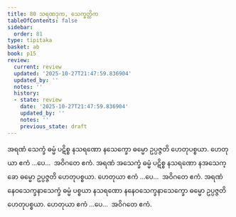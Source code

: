 ```yaml
---
title: 80 သရဏဒုက, သေက္ခတ္တိက
tableOfContents: false
sidebar:
  order: 81
type: tipitaka
basket: ab
book: p15
review:
  current: review
  updated: '2025-10-27T21:47:59.836904'
  updated_by: ''
  notes: ''
  history:
  - state: review
    date: '2025-10-27T21:47:59.836904'
    updated_by: ''
    notes: ''
    previous_state: draft
---
```



<ReviewStatus review={frontmatter.review} showDetails={true} />

<HypothesisAnnotation frontmatter={frontmatter} />

<DynamicBreadcrumb />

<Division number="92" book="p15" e="ch" v="40" p="240">

<Paragraph number="253" book="p15">
အရဏံ သေက္ခံ ဓမ္မံ ပဋိစ္စ နသရဏော နသေက္ခော ဓမ္မော ဥပ္ပဇ္ဇတိ ဟေတုပစ္စယာ. ဟေတုယာ ဧကံ …ပေ…  အဝိဂတေ ဧကံ.
</Paragraph>

<Paragraph number="254" book="p15">
အရဏံ အသေက္ခံ ဓမ္မံ ပဋိစ္စ နသရဏော နအသေက္ခော ဓမ္မော ဥပ္ပဇ္ဇတိ ဟေတုပစ္စယာ. ဟေတုယာ ဧကံ …ပေ…  အဝိဂတေ ဧကံ.
</Paragraph>

<Paragraph number="255" book="p15">
အရဏံ နေဝသေက္ခနာသေက္ခံ ဓမ္မံ ပစ္စယာ နသရဏော နနေဝသေက္ခနာသေက္ခော ဓမ္မော ဥပ္ပဇ္ဇတိ ဟေတုပစ္စယာ. ဟေတုယာ ဧကံ …ပေ…  အဝိဂတေ ဧကံ.
</Paragraph>
</Division>